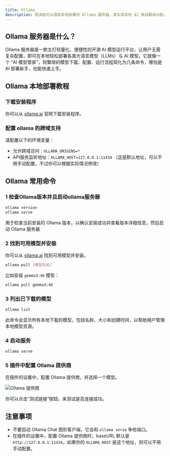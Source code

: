 ```yaml
---
title: Ollama
description: 陪读蛙可以借助本地部署的 Ollama 服务器，来实现本地 AI 离线翻译功能，完全免费使用强大的大语言 AI 模型
---
```


## Ollama 服务器是什么？

Ollama 服务器是一款主打轻量化、便捷性的开源 AI 模型运行平台，让用户无需复杂配置，即可在本地轻松部署各类大语言模型（LLMs）与 AI 模型。它就像一个 “AI 模型管家”，将繁琐的模型下载、配置、运行流程简化为几条命令，哪怕是 AI 部署新手，也能快速上手。

## Ollama 本地部署教程

### 下载安装程序

你可以从 [ollama.ai](https://ollama.ai/) 官网下载安装程序。

### 配置 ollama 的跨域支持

请配置以下的环境变量：

- 允许跨域访问：`OLLAMA_ORIGINS=*`
- API服务监听地址：`OLLAMA_HOST=127.0.0.1:11434` （这是默认地址，可以不用手动配置，不过你可以根据实际情况修改）

## Ollama 常用命令

### 1 检查Ollama版本并且启动ollama服务器

```bash
ollama version
ollama serve
```

用于检查当前安装的 Ollama 版本，以确认安装成功并查看版本详细信息，然后启动 Ollama 服务器

### 2 找到可用模型并安装

你可以从 [ollama.ai](https://ollama.ai/) 找到可用模型并安装。

```bash
ollama pull [模型名称]
```

比如安装 `gemma3:4b` 模型：

```bash
ollama pull gemma3:4b
```

### 3 列出已下载的模型

```bash
ollama list
```

此命令会显示所有本地下载的模型，包括名称、大小和创建时间，以帮助用户管理本地模型资源。

### 4 启动服务

```bash
ollama serve
```

### 5 插件中配置 Ollama 提供商

在插件的设置中，配置 Ollama 提供商，并选择一个模型。

![Ollama 提供商](/tutorial/providers/ollama/ollama.png)

你可以点击“测试链接”按钮，来测试是否连接成功。

## 注意事项

- 不要启动 Ollama Chat 图形客户端，它会和 `ollama serve` 争抢端口。
- 在插件的设置中，配置 Ollama 提供商时，baseURL 默认是 `http://127.0.0.1:11434`，如果你的 `OLLAMA_HOST` 是这个地址，则可以不用手动配置。